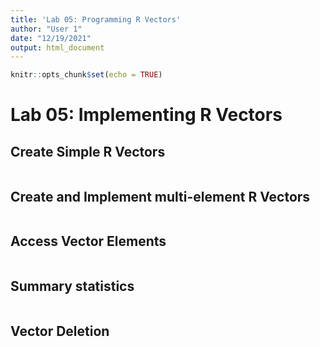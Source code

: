 ---
title: 'Lab 05: Programming R Vectors'
author: "User 1"
date: "12/19/2021"
output: html_document
---

```{r setup, include=FALSE, warning=FALSE, error=FALSE}
knitr::opts_chunk$set(echo = TRUE)
```

# Lab 05: Implementing R Vectors #

## Create Simple R Vectors ##
```{r Create R Vectors, include=TRUE, error=FALSE, warning=FALSE}



```

## Create and Implement multi-element R Vectors ##
```{r Multi-Element Vectors, include=TRUE, error=FALSE, warning= FALSE}





```

## Access Vector Elements ##
```{r Access, Vector Elements, include=TRUE, error=FALSE, warning=FALSE}



```
## Summary statistics ##
```{r Summary Stats, include=T, error=F, warning=F}



```

## Vector Deletion ##
```{r Vector Deletion, include=T, error=F, warning=F}




```

